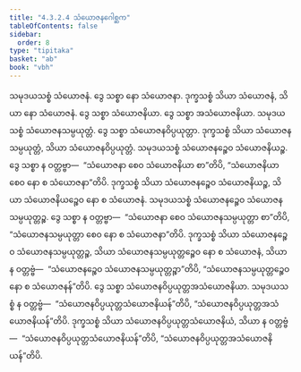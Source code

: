 ```yaml
---
title: "4.3.2.4 သံယောဇနဂေါစ္ဆက"
tableOfContents: false
sidebar:
  order: 8
type: "tipitaka"
basket: "ab"
book: "vbh"
---
```



<DynamicBreadcrumb />

<Paragraph number="847" book="vbh">
သမုဒယသစ္စံ သံယောဇနံ. ဒွေ သစ္စာ နော သံယောဇနာ. ဒုက္ခသစ္စံ သိယာ သံယောဇနံ, သိယာ နော သံယောဇနံ. ဒွေ သစ္စာ သံယောဇနိယာ. ဒွေ သစ္စာ အသံယောဇနိယာ. သမုဒယသစ္စံ သံယောဇနသမ္ပယုတ္တံ. ဒွေ သစ္စာ သံယောဇနဝိပ္ပယုတ္တာ. ဒုက္ခသစ္စံ သိယာ သံယောဇနသမ္ပယုတ္တံ, သိယာ သံယောဇနဝိပ္ပယုတ္တံ. သမုဒယသစ္စံ သံယောဇနဉ္စေဝ သံယောဇနိယဉ္စ. ဒွေ သစ္စာ န ဝတ္တဗ္ဗာ—  “သံယောဇနာ စေဝ သံယောဇနိယာ စာ”တိပိ, “သံယောဇနိယာ စေဝ နော စ သံယောဇနာ”တိပိ. ဒုက္ခသစ္စံ သိယာ သံယောဇနဉ္စေဝ သံယောဇနိယဉ္စ, သိယာ သံယောဇနိယဉ္စေဝ နော စ သံယောဇနံ. သမုဒယသစ္စံ သံယောဇနဉ္စေဝ သံယောဇနသမ္ပယုတ္တဉ္စ. ဒွေ သစ္စာ န ဝတ္တဗ္ဗာ—  “သံယောဇနာ စေဝ သံယောဇနသမ္ပယုတ္တာ စာ”တိပိ, “သံယောဇနသမ္ပယုတ္တာ စေဝ နော စ သံယောဇနာ”တိပိ. ဒုက္ခသစ္စံ သိယာ သံယောဇနဉ္စေဝ သံယောဇနသမ္ပယုတ္တဉ္စ, သိယာ သံယောဇနသမ္ပယုတ္တဉ္စေဝ နော စ သံယောဇနံ, သိယာ န ဝတ္တဗ္ဗံ—  “သံယောဇနဉ္စေဝ သံယောဇနသမ္ပယုတ္တဉ္စာ”တိပိ, “သံယောဇနသမ္ပယုတ္တဉ္စေဝ နော စ သံယောဇနန်”တိပိ. ဒွေ သစ္စာ သံယောဇနဝိပ္ပယုတ္တအသံယောဇနိယာ. သမုဒယသစ္စံ န ဝတ္တဗ္ဗံ—  “သံယောဇနဝိပ္ပယုတ္တသံယောဇနိယန်”တိပိ, “သံယောဇနဝိပ္ပယုတ္တအသံယောဇနိယန်”တိပိ. ဒုက္ခသစ္စံ သိယာ သံယောဇနဝိပ္ပယုတ္တသံယောဇနိယံ, သိယာ န ဝတ္တဗ္ဗံ—  “သံယောဇနဝိပ္ပယုတ္တသံယောဇနိယန်”တိပိ, “သံယောဇနဝိပ္ပယုတ္တအသံယောဇနိယန်”တိပိ.
</Paragraph>